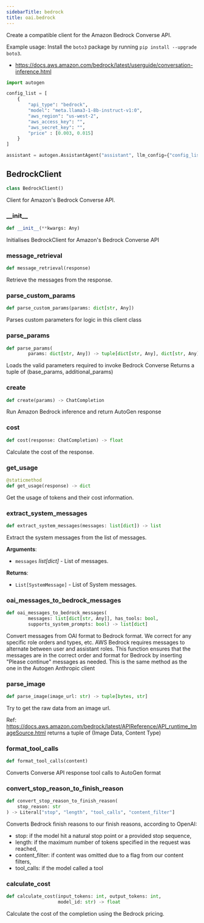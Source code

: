 ```yaml
---
sidebarTitle: bedrock
title: oai.bedrock
---
```


Create a compatible client for the Amazon Bedrock Converse API.

Example usage:
Install the `boto3` package by running `pip install --upgrade boto3`.
- https://docs.aws.amazon.com/bedrock/latest/userguide/conversation-inference.html

```python
import autogen

config_list = [
    {
        "api_type": "bedrock",
        "model": "meta.llama3-1-8b-instruct-v1:0",
        "aws_region": "us-west-2",
        "aws_access_key": "",
        "aws_secret_key": "",
        "price" : [0.003, 0.015]
    }
]

assistant = autogen.AssistantAgent("assistant", llm_config={"config_list": config_list})
```

## BedrockClient

```python
class BedrockClient()
```

Client for Amazon's Bedrock Converse API.

### \_\_init\_\_

```python
def __init__(**kwargs: Any)
```

Initialises BedrockClient for Amazon's Bedrock Converse API

### message\_retrieval

```python
def message_retrieval(response)
```

Retrieve the messages from the response.

### parse\_custom\_params

```python
def parse_custom_params(params: dict[str, Any])
```

Parses custom parameters for logic in this client class

### parse\_params

```python
def parse_params(
        params: dict[str, Any]) -> tuple[dict[str, Any], dict[str, Any]]
```

Loads the valid parameters required to invoke Bedrock Converse
Returns a tuple of (base_params, additional_params)

### create

```python
def create(params) -> ChatCompletion
```

Run Amazon Bedrock inference and return AutoGen response

### cost

```python
def cost(response: ChatCompletion) -> float
```

Calculate the cost of the response.

### get\_usage

```python
@staticmethod
def get_usage(response) -> dict
```

Get the usage of tokens and their cost information.

### extract\_system\_messages

```python
def extract_system_messages(messages: list[dict]) -> list
```

Extract the system messages from the list of messages.

**Arguments**:

- `messages` _list[dict]_ - List of messages.
  

**Returns**:

- `List[SystemMessage]` - List of System messages.

### oai\_messages\_to\_bedrock\_messages

```python
def oai_messages_to_bedrock_messages(
        messages: list[dict[str, Any]], has_tools: bool,
        supports_system_prompts: bool) -> list[dict]
```

Convert messages from OAI format to Bedrock format.
We correct for any specific role orders and types, etc.
AWS Bedrock requires messages to alternate between user and assistant roles. This function ensures that the messages
are in the correct order and format for Bedrock by inserting "Please continue" messages as needed.
This is the same method as the one in the Autogen Anthropic client

### parse\_image

```python
def parse_image(image_url: str) -> tuple[bytes, str]
```

Try to get the raw data from an image url.

Ref: https://docs.aws.amazon.com/bedrock/latest/APIReference/API_runtime_ImageSource.html
returns a tuple of (Image Data, Content Type)

### format\_tool\_calls

```python
def format_tool_calls(content)
```

Converts Converse API response tool calls to AutoGen format

### convert\_stop\_reason\_to\_finish\_reason

```python
def convert_stop_reason_to_finish_reason(
    stop_reason: str
) -> Literal["stop", "length", "tool_calls", "content_filter"]
```

Converts Bedrock finish reasons to our finish reasons, according to OpenAI:

- stop: if the model hit a natural stop point or a provided stop sequence,
- length: if the maximum number of tokens specified in the request was reached,
- content_filter: if content was omitted due to a flag from our content filters,
- tool_calls: if the model called a tool

### calculate\_cost

```python
def calculate_cost(input_tokens: int, output_tokens: int,
                   model_id: str) -> float
```

Calculate the cost of the completion using the Bedrock pricing.

